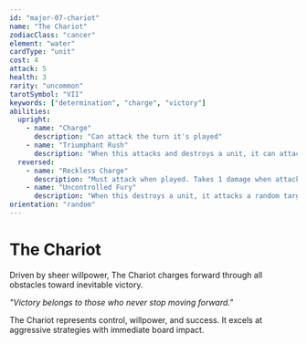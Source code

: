 ```yaml
---
id: "major-07-chariot"
name: "The Chariot"
zodiacClass: "cancer"
element: "water"
cardType: "unit"
cost: 4
attack: 5
health: 3
rarity: "uncommon"
tarotSymbol: "VII"
keywords: ["determination", "charge", "victory"]
abilities:
  upright:
    - name: "Charge"
      description: "Can attack the turn it's played"
    - name: "Triumphant Rush"
      description: "When this attacks and destroys a unit, it can attack again this turn"
  reversed:
    - name: "Reckless Charge"
      description: "Must attack when played. Takes 1 damage when attacking."
    - name: "Uncontrolled Fury"
      description: "When this destroys a unit, it attacks a random target."
orientation: "random"
---
```


# The Chariot

Driven by sheer willpower, The Chariot charges forward through all obstacles toward inevitable victory.

*"Victory belongs to those who never stop moving forward."*

The Chariot represents control, willpower, and success. It excels at aggressive strategies with immediate board impact.